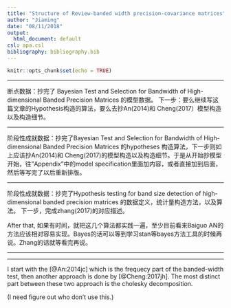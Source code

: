 ```yaml
---
title: "Structure of Review-banded width precision-covariance matrices"
author: "Jiaming"
date: "08/11/2018"
output:
  html_document: default
csl: apa.csl
bibliography: bibliography.bib
---
```


```r
knitr::opts_chunk$set(echo = TRUE)
```
---


断点数据：抄完了 Bayesian Test and Selection for Bandwidth of High-dimensional Banded Precision Matrices 的模型数据。
下一步：要么继续写这篇文章的Hypothesis构造的算法，要么去抄An(2014)和 Cheng(2017）模型构造以及构造细节。

---

阶段性成就数据：抄完了Bayesian Test and Selection for Bandwidth of High-dimensional Banded Precision Matrices 的hypotheses 构造算法，下一步则如上应该抄An(2014)和 Cheng(2017)的模型构造以及构造细节。于是从开始抄模型开始，往"Appendix"中的model specification里面加内容，或者直接加到后面，然后等写完了以后重新排版。

---

阶段性成就数据：抄完了Hypothesis testing for band size detection of high-dimensional banded precision matrices 的数据定义，统计量构造方法，以及算法。
下一步，完成zhang(2017)的对应描述。

After that, 如果有时间，就把这几个算法都实践一遍，至少目前看来Baiguo AN的方法应该相对容易实现。Bayes的话可以等到学习stan等bayes方法工具的时候再说。Zhang的话就等看完再说。

---



---
I start with the [@An:2014jc] which is the frequecy part of the banded-width test, then another approach is done by [@Cheng:2017jh]. The most distinct part between these two approach is the cholesky decomposition. 

(I need figure out who don't use this.) 

